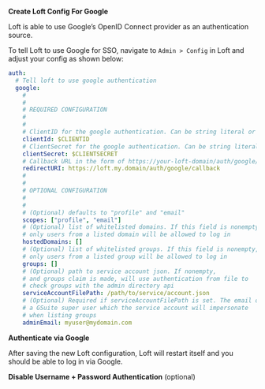 
<Flow id="sso-google">
<Step>

**Create Loft Config For Google**

Loft is able to use Google’s OpenID Connect provider as an authentication source.

To tell Loft to use Google for SSO, navigate to `Admin > Config` in Loft and adjust your config as shown below:

```yaml
auth:
  # Tell loft to use google authentication
  google:    
    # 
    # 
    # REQUIRED CONFIGURATION
    #
    #
    # ClientID for the google authentication. Can be string literal or pulled from the environment.
    clientId: $CLIENTID
    # ClientSecret for the google authentication. Can be string literal or pulled from the environment.
    clientSecret: $CLIENTSECRET
    # Callback URL in the form of https://your-loft-domain/auth/google/callback
    redirectURI: https://loft.my.domain/auth/google/callback
    # 
    # 
    # OPTIONAL CONFIGURATION
    #
    #
    # (Optional) defaults to "profile" and "email"
    scopes: ["profile", "email"]
    # (Optional) list of whitelisted domains. If this field is nonempty, 
    # only users from a listed domain will be allowed to log in
    hostedDomains: []
    # (Optional) list of whitelisted groups. If this field is nonempty, 
    # only users from a listed group will be allowed to log in
    groups: []
    # (Optional) path to service account json. If nonempty, 
    # and groups claim is made, will use authentication from file to
    # check groups with the admin directory api
    serviceAccountFilePath: /path/to/service/account.json
    # (Optional) Required if serviceAccountFilePath is set. The email of
    # a GSuite super user which the service account will impersonate
    # when listing groups
    adminEmail: myuser@mydomain.com
```
</Step>
<Step>

**Authenticate via Google**

After saving the new Loft configuration, Loft will restart itself and you should be able to log in via Google.
</Step>
<Step>

**Disable Username + Password Authentication** (optional)

<DisablePasswordAuthPartial/>
</Step>
</Flow>